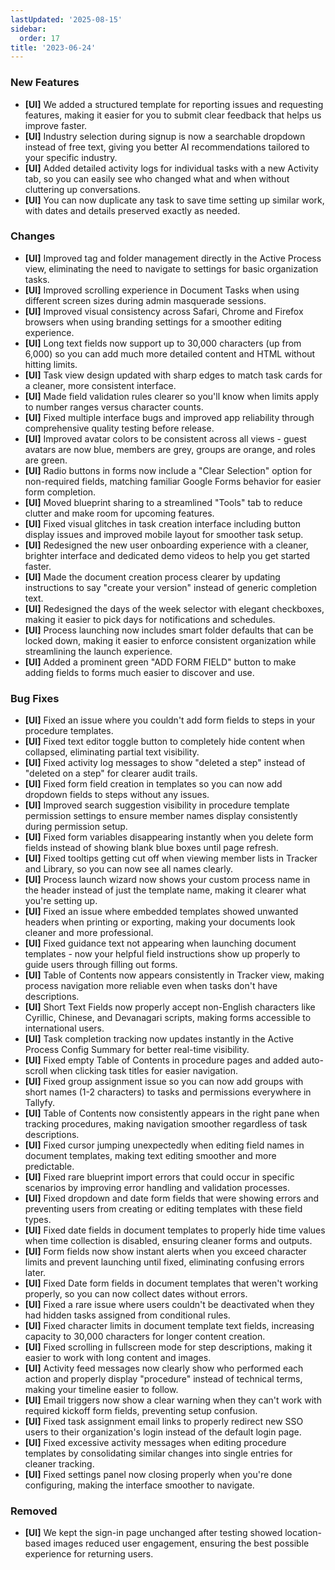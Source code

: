 ```yaml
---
lastUpdated: '2025-08-15'
sidebar:
  order: 17
title: '2023-06-24'
---
```


### New Features

- **[UI]** We added a structured template for reporting issues and requesting features, making it easier for you to submit clear feedback that helps us improve faster.
- **[UI]** Industry selection during signup is now a searchable dropdown instead of free text, giving you better AI recommendations tailored to your specific industry.
- **[UI]** Added detailed activity logs for individual tasks with a new Activity tab, so you can easily see who changed what and when without cluttering up conversations.
- **[UI]** You can now duplicate any task to save time setting up similar work, with dates and details preserved exactly as needed.

### Changes

- **[UI]** Improved tag and folder management directly in the Active Process view, eliminating the need to navigate to settings for basic organization tasks.
- **[UI]** Improved scrolling experience in Document Tasks when using different screen sizes during admin masquerade sessions.
- **[UI]** Improved visual consistency across Safari, Chrome and Firefox browsers when using branding settings for a smoother editing experience.
- **[UI]** Long text fields now support up to 30,000 characters (up from 6,000) so you can add much more detailed content and HTML without hitting limits.
- **[UI]** Task view design updated with sharp edges to match task cards for a cleaner, more consistent interface.
- **[UI]** Made field validation rules clearer so you'll know when limits apply to number ranges versus character counts.
- **[UI]** Fixed multiple interface bugs and improved app reliability through comprehensive quality testing before release.
- **[UI]** Improved avatar colors to be consistent across all views - guest avatars are now blue, members are grey, groups are orange, and roles are green.
- **[UI]** Radio buttons in forms now include a "Clear Selection" option for non-required fields, matching familiar Google Forms behavior for easier form completion.
- **[UI]** Moved blueprint sharing to a streamlined "Tools" tab to reduce clutter and make room for upcoming features.
- **[UI]** Fixed visual glitches in task creation interface including button display issues and improved mobile layout for smoother task setup.
- **[UI]** Redesigned the new user onboarding experience with a cleaner, brighter interface and dedicated demo videos to help you get started faster.
- **[UI]** Made the document creation process clearer by updating instructions to say "create your version" instead of generic completion text.
- **[UI]** Redesigned the days of the week selector with elegant checkboxes, making it easier to pick days for notifications and schedules.
- **[UI]** Process launching now includes smart folder defaults that can be locked down, making it easier to enforce consistent organization while streamlining the launch experience.
- **[UI]** Added a prominent green "ADD FORM FIELD" button to make adding fields to forms much easier to discover and use.

### Bug Fixes

- **[UI]** Fixed an issue where you couldn't add form fields to steps in your procedure templates.
- **[UI]** Fixed text editor toggle button to completely hide content when collapsed, eliminating partial text visibility.
- **[UI]** Fixed activity log messages to show "deleted a step" instead of "deleted on a step" for clearer audit trails.
- **[UI]** Fixed form field creation in templates so you can now add dropdown fields to steps without any issues.
- **[UI]** Improved search suggestion visibility in procedure template permission settings to ensure member names display consistently during permission setup.
- **[UI]** Fixed form variables disappearing instantly when you delete form fields instead of showing blank blue boxes until page refresh.
- **[UI]** Fixed tooltips getting cut off when viewing member lists in Tracker and Library, so you can now see all names clearly.
- **[UI]** Process launch wizard now shows your custom process name in the header instead of just the template name, making it clearer what you're setting up.
- **[UI]** Fixed an issue where embedded templates showed unwanted headers when printing or exporting, making your documents look cleaner and more professional.
- **[UI]** Fixed guidance text not appearing when launching document templates - now your helpful field instructions show up properly to guide users through filling out forms.
- **[UI]** Table of Contents now appears consistently in Tracker view, making process navigation more reliable even when tasks don't have descriptions.
- **[UI]** Short Text Fields now properly accept non-English characters like Cyrillic, Chinese, and Devanagari scripts, making forms accessible to international users.
- **[UI]** Task completion tracking now updates instantly in the Active Process Config Summary for better real-time visibility.
- **[UI]** Fixed empty Table of Contents in procedure pages and added auto-scroll when clicking task titles for easier navigation.
- **[UI]** Fixed group assignment issue so you can now add groups with short names (1-2 characters) to tasks and permissions everywhere in Tallyfy.
- **[UI]** Table of Contents now consistently appears in the right pane when tracking procedures, making navigation smoother regardless of task descriptions.
- **[UI]** Fixed cursor jumping unexpectedly when editing field names in document templates, making text editing smoother and more predictable.
- **[UI]** Fixed rare blueprint import errors that could occur in specific scenarios by improving error handling and validation processes.
- **[UI]** Fixed dropdown and date form fields that were showing errors and preventing users from creating or editing templates with these field types.
- **[UI]** Fixed date fields in document templates to properly hide time values when time collection is disabled, ensuring cleaner forms and outputs.
- **[UI]** Form fields now show instant alerts when you exceed character limits and prevent launching until fixed, eliminating confusing errors later.
- **[UI]** Fixed Date form fields in document templates that weren't working properly, so you can now collect dates without errors.
- **[UI]** Fixed a rare issue where users couldn't be deactivated when they had hidden tasks assigned from conditional rules.
- **[UI]** Fixed character limits in document template text fields, increasing capacity to 30,000 characters for longer content creation.
- **[UI]** Fixed scrolling in fullscreen mode for step descriptions, making it easier to work with long content and images.
- **[UI]** Activity feed messages now clearly show who performed each action and properly display "procedure" instead of technical terms, making your timeline easier to follow.
- **[UI]** Email triggers now show a clear warning when they can't work with required kickoff form fields, preventing setup confusion.
- **[UI]** Fixed task assignment email links to properly redirect new SSO users to their organization's login instead of the default login page.
- **[UI]** Fixed excessive activity messages when editing procedure templates by consolidating similar changes into single entries for cleaner tracking.
- **[UI]** Fixed settings panel now closing properly when you're done configuring, making the interface smoother to navigate.

### Removed

- **[UI]** We kept the sign-in page unchanged after testing showed location-based images reduced user engagement, ensuring the best possible experience for returning users.